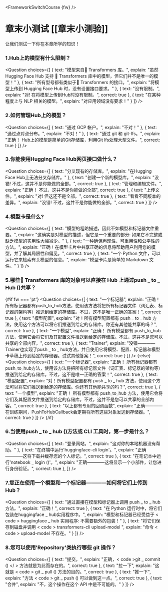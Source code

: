 <FrameworkSwitchCourse {fw} />

<!-- DISABLE-FRONTMATTER-SECTIONS -->

# 章末小测试 [[章末小测验]]

<CourseFloatingBanner
    chapter={4}
    classNames="absolute z-10 right-0 top-0"
/>

让我们测试一下你在本章所学的知识！
  
### 1.Hub上的模型有什么限制？
<Question
	choices={[
		{
			text: "模型来自🤗 Transformers 库。",
			explain: "虽然 Hugging Face Hub 支持 🤗 Transformers 库中的模型，但它们并不是唯一的模型！"
		},
		{
			text: "所有型号都有类似于🤗 Transformers 的接口。",
			explain: "将模型上传到 Hugging Face Hub 时，没有设置接口要求。"
		},
		{
			text: "没有限制。",
			explain: "对! 在将模型上传到Hub时没有限制。",
            correct: true
		},
        {
			text: "在某种程度上与 NLP 相关的模型。",
			explain: "对应用领域没有要求！"
		}
	]}
/>

### 2.如何管理Hub上的模型？
<Question
	choices={[
		{
			text: "通过 GCP 帐户。",
			explain: "不对！"
		},
		{
			text: "通过点对点分布。",
			explain: "不对！"
		},
		{
			text: "通过 git 和 git-lfs。",
			explain: "正确！ Hub上的模型是简单的Git存储库，利用Git lfs处理大型文件。",
            correct: true
		}
	]}
/>

### 3.你能使用Hugging Face Hub网页接口做什么？
<Question
	choices={[
		{
			text: "分叉现有的存储库。",
			explain: "在Hugging Face Hub上无法分叉存储库。"
		},
		{
			text: "创建一个新的模型库。",
			explain: "没错! 不过，这并不是你能做的全部。",
            correct: true
		},
		{
			text: "管理和编辑文件。",
			explain: "正确！ 不过，这并不是你能做的全部",
            correct: true
		},
        {
			text: "上传文件。",
			explain: "对! 但这还不是全部。",
            correct: true
		},
        {
			text: "看看不同版本的差异。",
			explain: "没错! 不过，这并不是你能做的全部。",
            correct: true
		}
	]}
/>

### 4.模型卡是什么?
<Question
	choices={[
		{
			text: "模型的粗略描述，因此不如模型和标记器文件重要。",
			explain: "这确实是对模型的描述，但它是一个重要的部分: 如果它不完整或缺乏模型的实用性大幅减少。"
		},
		{
			text: "一种确保再现性、可重用性和公平性的方法。",
			explain: "正确！在模型卡片中共享正确的信息将帮助用户利用您的模型，并了解其局限性和偏见。",
            correct: true
		},
		{
			text: "一个 Python 文件，可以运行它来检索有关模型的信息。",
			explain: "模型卡片是简单的 Markdown 文件。"
		}
	]}
/>

### 5.哪些🤗 Transformers 库的对象可以直接在 Hub 上通过push _ to _ Hub ()共享？
{#if fw === 'pt'}
<Question
	choices={[
		{
			text: "一个标记器",
			explain: "正确！ 所有标记器都有push_to_hub方法，使用该方法将把所有标记器文件（词汇表、标记器的架构等）推送到给定的存储库。不过，这不是唯一正确的答案！",
            correct: true
		},
		{
			text: "模型配置",
			explain: "对！所有模型配置都有 push _ to _ hub 方法，使用这个方法可以将它们推送到给定的存储库。你还有其他能共享的吗？",
            correct: true
		},
		{
			text: "一个模型",
			explain: "正确！ 所有模型都有 push_to_hub 方法，使用它会将它们及其配置文件推送到给定的存储库。不过，这并不是您可以共享的全部内容。",
            correct: true
		},
        {
			text: "Trainer",
			explain: "没错————Trainer也实现了push _ to _ hub方法，并且使用它将模型、配置、标记器和模型卡草稿上传到给定的存储器。试试其他答案！",
            correct: true
		}
	]}
/>
{:else}
<Question
	choices={[
		{
			text: "一个标记器",
			explain: "正确！ 所有标记器都有push_to_hub方法，使用该方法将把所有标记器文件（词汇表、标记器的架构等）推送到给定的存储库。不过，这不是唯一正确的答案！",
            correct: true
		},
		{
			text: "模型配置",
			explain: "对！所有模型配置都有 push _ to _ hub 方法，使用这个方法可以将它们推送到给定的存储库。你还有其他能共享的吗？",
            correct: true
		},
		{
			text: "一个模型",
			explain: "正确！ 所有模型都有 push_to_hub 方法，使用它会将它们及其配置文件推送到给定的存储库。不过，这并不是您可以共享的全部内容。",
            correct: true
		},
		{
			text: "以上都有专用的回调函数",
			explain: "正确————在训练期间，PushToHubCallback会定期将所有这些对象发送到存储器。",
            correct: true
		}
	]}
/>
{/if}

### 6.当使用push _ to _ hub ()方法或 CLI 工具时，第一步是什么？
<Question
	choices={[
		{
			text: "登录网站。",
			explain: "这对你的本地机器没有帮助。"
		},
		{
			text: "在终端中运行'huggingface-cli login'。",
			explain: "正确————这将下载并缓存您的个人标记。",
            correct: true
		},
		{
			text: "在笔记本中运行'notebook _ login ()'。",
			explain: "正确————这将显示一个小部件，让您进行身份验证。",
            correct: true
		},
	]}
/>

### 7.您正在使用一个模型和一个标记器————如何将它们上传到 Hub？
<Question
	choices={[
		{
			text: "通过直接在模型和标记器上调用 push _ to _ hub 方法。",
			explain: "正确！",
            correct: true
		},
		{
			text: "在 Python 运行时中，将它们包装在huggingface _ hub实用程序中。",
			explain: "模型和标记器已经受益于 < code > huggingface _ hub </code > 实用程序: 不需要额外的包装！"
		},
		{
			text: "将它们保存到磁盘并调用 < code > transformers-cli upload-model </code >",
			explain: "命令 < code > upload-model </code > 不存在。"
		}
	]}
/>

### 8.您可以使用'Repository'类执行哪些 git 操作？
<Question
	choices={[
		{
			text: "提交。",
			explain: "正确，< code >git _ commit () </ > 方法就是为此而存在的。",
            correct: true
		},
		{
			text: "拉一下",
			explain: "这就是 < code > git _ pull () </code > 方法的目的。",
            correct: true
		},
		{
			text: "推一下",
			explain: "方法 < code > git _ push () </code > 可以做到这一点。",
            correct: true
		},
		{
			text: "合并",
			explain: "不，这个操作在这个 API 中是不可能的。"
		}
	]}
/>
